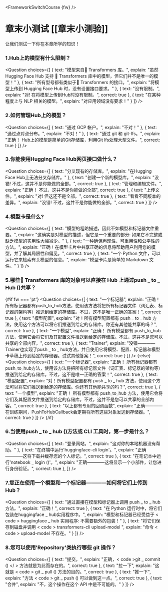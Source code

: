 <FrameworkSwitchCourse {fw} />

<!-- DISABLE-FRONTMATTER-SECTIONS -->

# 章末小测试 [[章末小测验]]

<CourseFloatingBanner
    chapter={4}
    classNames="absolute z-10 right-0 top-0"
/>

让我们测试一下你在本章所学的知识！
  
### 1.Hub上的模型有什么限制？
<Question
	choices={[
		{
			text: "模型来自🤗 Transformers 库。",
			explain: "虽然 Hugging Face Hub 支持 🤗 Transformers 库中的模型，但它们并不是唯一的模型！"
		},
		{
			text: "所有型号都有类似于🤗 Transformers 的接口。",
			explain: "将模型上传到 Hugging Face Hub 时，没有设置接口要求。"
		},
		{
			text: "没有限制。",
			explain: "对! 在将模型上传到Hub时没有限制。",
            correct: true
		},
        {
			text: "在某种程度上与 NLP 相关的模型。",
			explain: "对应用领域没有要求！"
		}
	]}
/>

### 2.如何管理Hub上的模型？
<Question
	choices={[
		{
			text: "通过 GCP 帐户。",
			explain: "不对！"
		},
		{
			text: "通过点对点分布。",
			explain: "不对！"
		},
		{
			text: "通过 git 和 git-lfs。",
			explain: "正确！ Hub上的模型是简单的Git存储库，利用Git lfs处理大型文件。",
            correct: true
		}
	]}
/>

### 3.你能使用Hugging Face Hub网页接口做什么？
<Question
	choices={[
		{
			text: "分叉现有的存储库。",
			explain: "在Hugging Face Hub上无法分叉存储库。"
		},
		{
			text: "创建一个新的模型库。",
			explain: "没错! 不过，这并不是你能做的全部。",
            correct: true
		},
		{
			text: "管理和编辑文件。",
			explain: "正确！ 不过，这并不是你能做的全部",
            correct: true
		},
        {
			text: "上传文件。",
			explain: "对! 但这还不是全部。",
            correct: true
		},
        {
			text: "看看不同版本的差异。",
			explain: "没错! 不过，这并不是你能做的全部。",
            correct: true
		}
	]}
/>

### 4.模型卡是什么?
<Question
	choices={[
		{
			text: "模型的粗略描述，因此不如模型和标记器文件重要。",
			explain: "这确实是对模型的描述，但它是一个重要的部分: 如果它不完整或缺乏模型的实用性大幅减少。"
		},
		{
			text: "一种确保再现性、可重用性和公平性的方法。",
			explain: "正确！在模型卡片中共享正确的信息将帮助用户利用您的模型，并了解其局限性和偏见。",
            correct: true
		},
		{
			text: "一个 Python 文件，可以运行它来检索有关模型的信息。",
			explain: "模型卡片是简单的 Markdown 文件。"
		}
	]}
/>

### 5.哪些🤗 Transformers 库的对象可以直接在 Hub 上通过push _ to _ Hub ()共享？
{#if fw === 'pt'}
<Question
	choices={[
		{
			text: "一个标记器",
			explain: "正确！ 所有标记器都有push_to_hub方法，使用该方法将把所有标记器文件（词汇表、标记器的架构等）推送到给定的存储库。不过，这不是唯一正确的答案！",
            correct: true
		},
		{
			text: "模型配置",
			explain: "对！所有模型配置都有 push _ to _ hub 方法，使用这个方法可以将它们推送到给定的存储库。你还有其他能共享的吗？",
            correct: true
		},
		{
			text: "一个模型",
			explain: "正确！ 所有模型都有 push_to_hub 方法，使用它会将它们及其配置文件推送到给定的存储库。不过，这并不是您可以共享的全部内容。",
            correct: true
		},
        {
			text: "Trainer",
			explain: "没错————Trainer也实现了push _ to _ hub方法，并且使用它将模型、配置、标记器和模型卡草稿上传到给定的存储器。试试其他答案！",
            correct: true
		}
	]}
/>
{:else}
<Question
	choices={[
		{
			text: "一个标记器",
			explain: "正确！ 所有标记器都有push_to_hub方法，使用该方法将把所有标记器文件（词汇表、标记器的架构等）推送到给定的存储库。不过，这不是唯一正确的答案！",
            correct: true
		},
		{
			text: "模型配置",
			explain: "对！所有模型配置都有 push _ to _ hub 方法，使用这个方法可以将它们推送到给定的存储库。你还有其他能共享的吗？",
            correct: true
		},
		{
			text: "一个模型",
			explain: "正确！ 所有模型都有 push_to_hub 方法，使用它会将它们及其配置文件推送到给定的存储库。不过，这并不是您可以共享的全部内容。",
            correct: true
		},
		{
			text: "以上都有专用的回调函数",
			explain: "正确————在训练期间，PushToHubCallback会定期将所有这些对象发送到存储器。",
            correct: true
		}
	]}
/>
{/if}

### 6.当使用push _ to _ hub ()方法或 CLI 工具时，第一步是什么？
<Question
	choices={[
		{
			text: "登录网站。",
			explain: "这对你的本地机器没有帮助。"
		},
		{
			text: "在终端中运行'huggingface-cli login'。",
			explain: "正确————这将下载并缓存您的个人标记。",
            correct: true
		},
		{
			text: "在笔记本中运行'notebook _ login ()'。",
			explain: "正确————这将显示一个小部件，让您进行身份验证。",
            correct: true
		},
	]}
/>

### 7.您正在使用一个模型和一个标记器————如何将它们上传到 Hub？
<Question
	choices={[
		{
			text: "通过直接在模型和标记器上调用 push _ to _ hub 方法。",
			explain: "正确！",
            correct: true
		},
		{
			text: "在 Python 运行时中，将它们包装在huggingface _ hub实用程序中。",
			explain: "模型和标记器已经受益于 < code > huggingface _ hub </code > 实用程序: 不需要额外的包装！"
		},
		{
			text: "将它们保存到磁盘并调用 < code > transformers-cli upload-model </code >",
			explain: "命令 < code > upload-model </code > 不存在。"
		}
	]}
/>

### 8.您可以使用'Repository'类执行哪些 git 操作？
<Question
	choices={[
		{
			text: "提交。",
			explain: "正确，< code >git _ commit () </ > 方法就是为此而存在的。",
            correct: true
		},
		{
			text: "拉一下",
			explain: "这就是 < code > git _ pull () </code > 方法的目的。",
            correct: true
		},
		{
			text: "推一下",
			explain: "方法 < code > git _ push () </code > 可以做到这一点。",
            correct: true
		},
		{
			text: "合并",
			explain: "不，这个操作在这个 API 中是不可能的。"
		}
	]}
/>
